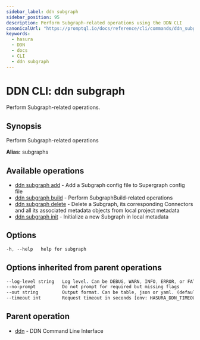 ```yaml
---
sidebar_label: ddn subgraph
sidebar_position: 95
description: Perform Subgraph-related operations using the DDN CLI
canonicalUrl: "https://promptql.io/docs/reference/cli/commands/ddn_subgraph"
keywords:
  - hasura
  - DDN
  - docs
  - CLI
  - ddn subgraph
---
```


# DDN CLI: ddn subgraph

Perform Subgraph-related operations.

## Synopsis

Perform Subgraph-related operations

**Alias:** subgraphs

## Available operations

- [ddn subgraph add](/reference/cli/commands/ddn_subgraph_add) - Add a Subgraph config file to Supergraph config file
- [ddn subgraph build](/reference/cli/commands/ddn_subgraph_build) - Perform SubgraphBuild-related operations
- [ddn subgraph delete](/reference/cli/commands/ddn_subgraph_delete) - Delete a Subgraph, its corresponding Connectors and all its associated metadata objects from local project metadata
- [ddn subgraph init](/reference/cli/commands/ddn_subgraph_init) - Initialize a new Subgraph in local metadata

## Options

```sass
-h, --help   help for subgraph
```

## Options inherited from parent operations

```sass
--log-level string   Log level. Can be DEBUG, WARN, INFO, ERROR, or FATAL. (default "INFO")
--no-prompt          Do not prompt for required but missing flags
--out string         Output format. Can be table, json or yaml. (default "table")
--timeout int        Request timeout in seconds [env: HASURA_DDN_TIMEOUT] (default 100)
```

## Parent operation

- [ddn](/reference/cli/commands/ddn) - DDN Command Line Interface
